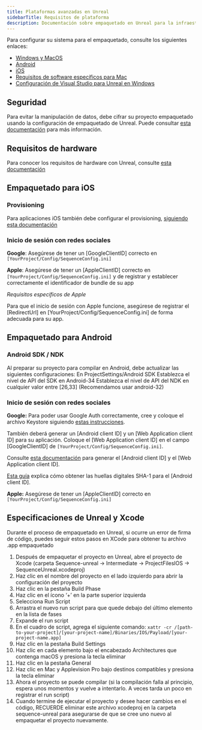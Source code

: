 ```yaml
---
title: Plataformas avanzadas en Unreal
sidebarTitle: Requisitos de plataforma
description: Documentación sobre empaquetado en Unreal para la infraestructura Sequence orientada a juegos web3.
---
```


Para configurar su sistema para el empaquetado, consulte los siguientes enlaces:
- [Windows y MacOS](https://dev.epicgames.com/documentation/en-us/unreal-engine/packaging-unreal-engine-projects?application_version=5.3)
- [Android](https://dev.epicgames.com/documentation/en-us/unreal-engine/packaging-android-projects-in-unreal-engine?application_version=5.3)
- [iOS](https://dev.epicgames.com/documentation/en-us/unreal-engine/packaging-ios-projects-in-unreal-engine?application_version=5.3)
- [Requisitos de software específicos para Mac](https://dev.epicgames.com/documentation/en-us/unreal-engine/hardware-and-software-specifications-for-unreal-engine)
- [Configuración de Visual Studio para Unreal en Windows](https://dev.epicgames.com/documentation/en-us/unreal-engine/setting-up-visual-studio-development-environment-for-cplusplus-projects-in-unreal-engine)

## Seguridad
Para evitar la manipulación de datos, debe cifrar su proyecto empaquetado usando la configuración de empaquetado de Unreal. Puede consultar [esta documentación](https://dev.epicgames.com/documentation/en-us/unreal-engine/packaging-unreal-engine-projects?application_version=5.3) para más información.

## Requisitos de hardware
Para conocer los requisitos de hardware con Unreal, consulte [esta documentación](https://dev.epicgames.com/documentation/en-us/unreal-engine/hardware-and-software-specifications-for-unreal-engine?application_version=5.3)

## Empaquetado para iOS

### Provisioning
Para aplicaciones iOS también debe configurar el provisioning, [siguiendo esta documentación](https://dev.epicgames.com/documentation/en-us/unreal-engine/setting-up-ios-tvos-and-ipados-provisioning-profiles-and-signing-certificates-for-unreal-engine-projects?application_version=5.3)

### Inicio de sesión con redes sociales
**Google**: Asegúrese de tener un \[GoogleClientID] correcto en `[YourProject/Config/SequenceConfig.ini]`

**Apple**: Asegúrese de tener un \[AppleClientID] correcto en `[YourProject/Config/SequenceConfig.ini]` y de registrar y establecer correctamente el identificador de bundle de su app

_Requisitos específicos de Apple_

Para que el inicio de sesión con Apple funcione, asegúrese de registrar el \[RedirectUrl] en \[YourProject/Config/SequenceConfig.ini] de forma adecuada para su app.

## Empaquetado para Android

### Android SDK / NDK
Al preparar su proyecto para compilar en Android, debe actualizar las siguientes configuraciones:
En ProjectSettings/Android SDK
Establezca el nivel de API del SDK en Android-34
Establezca el nivel de API del NDK en cualquier valor entre \[26,33] (Recomendamos usar android-32)

### Inicio de sesión con redes sociales
**Google:** Para poder usar Google Auth correctamente, cree y coloque el archivo Keystore siguiendo [estas instrucciones](https://dev.epicgames.com/documentation/en-us/unreal-engine/signing-android-projects-for-release-on-the-google-play-store-with-unreal-engine?application_version=5.1).

También deberá generar un \[Android client ID] y un \[Web Application client ID] para su aplicación. Coloque el \[Web Application client ID] en el campo \[GoogleClientID] de `[YourProject/Config/SequenceConfig.ini]`.

Consulte [esta documentación](https://developers.google.com/identity/one-tap/android/get-started#api-console) para generar el \[Android client ID] y el \[Web Application client ID].

[Esta guía](https://https://developers.google.com/android/guides/client-auth?hl=es-419) explica cómo obtener las huellas digitales SHA-1 para el \[Android client ID].

**Apple:** Asegúrese de tener un \[AppleClientID] correcto en `[YourProject/Config/SequenceConfig.ini]`

## Especificaciones de Unreal y Xcode
Durante el proceso de empaquetado en Unreal, si ocurre un error de firma de código, puedes seguir estos pasos en XCode para obtener tu archivo .app empaquetado
1. Después de empaquetar el proyecto en Unreal, abre el proyecto de Xcode (carpeta Sequence-unreal -> Intermediate -> ProjectFilesIOS -> SequenceUnreal.xcodeproj)
2. Haz clic en el nombre del proyecto en el lado izquierdo para abrir la configuración del proyecto
3. Haz clic en la pestaña Build Phase
4. Haz clic en el ícono ‘+’ en la parte superior izquierda
5. Selecciona Run Script
6. Arrastra el nuevo run script para que quede debajo del último elemento en la lista de fases
7. Expande el run script
8. En el cuadro de script, agrega el siguiente comando: `xattr -cr /[path-to-your-project]/[your-project-name]/Binaries/IOS/Payload/[your-project-name.app]`
9. Haz clic en la pestaña Build Settings
10. Haz clic en cada elemento bajo el encabezado Architectures que contenga macOS y presiona la tecla eliminar
11. Haz clic en la pestaña General
12. Haz clic en Mac y Applevision Pro bajo destinos compatibles y presiona la tecla eliminar
13. Ahora el proyecto se puede compilar (si la compilación falla al principio, espera unos momentos y vuelve a intentarlo. A veces tarda un poco en registrar el run script)
14. Cuando termine de ejecutar el proyecto y desee hacer cambios en el código, RECUERDE eliminar este archivo xcodeproj en la carpeta sequence-unreal para asegurarse de que se cree uno nuevo al empaquetar el proyecto nuevamente.